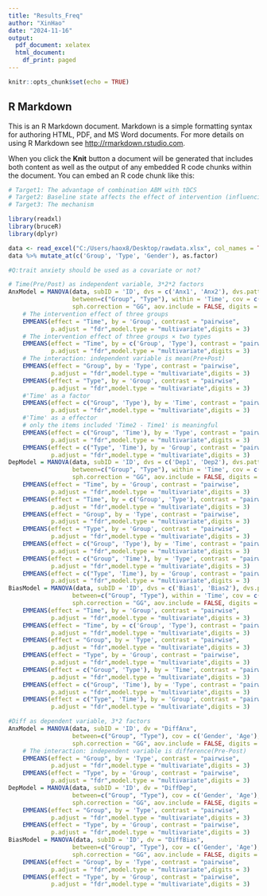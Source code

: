 ---
title: "Results_Freq"
author: "XinHao"
date: "2024-11-16"
output:
  pdf_document: xelatex
  html_document:
    df_print: paged
---

```{r setup, include=FALSE}
knitr::opts_chunk$set(echo = TRUE)
```

## R Markdown

This is an R Markdown document. Markdown is a simple formatting syntax for authoring HTML, PDF, and MS Word documents. For more details on using R Markdown see <http://rmarkdown.rstudio.com>.

When you click the **Knit** button a document will be generated that includes both content as well as the output of any embedded R code chunks within the document. You can embed an R code chunk like this:

```{r cars}
# Target1: The advantage of combination ABM with tDCS 
# Target2: Baseline state affects the effect of intervention (influencing factor)
# Target3: The mechanism

library(readxl)
library(bruceR)
library(dplyr)

data <- read_excel("C:/Users/haox8/Desktop/rawdata.xlsx", col_names = TRUE)
data %>% mutate_at(c('Group', 'Type', 'Gender'), as.factor)

#Q:trait anxiety should be used as a covariate or not?

# Time(Pre/Post) as independent variable, 3*2*2 factors
AnxModel = MANOVA(data, subID = 'ID', dvs = c('Anx1', 'Anx2'), dvs.pattern = 'Anx(.)',
                  between=c("Group", "Type"), within = 'Time', cov = c('Gender', 'Age'),
                  sph.correction = "GG", aov.include = FALSE, digits = 3)   %>%
    # The intervention effect of three groups
    EMMEANS(effect = "Time", by = 'Group', contrast = "pairwise", 
            p.adjust = "fdr",model.type = "multivariate",digits = 3)   %>%
    # The intervention effect of three groups × two types
    EMMEANS(effect = "Time", by = c('Group', 'Type'), contrast = "pairwise", 
            p.adjust = "fdr",model.type = "multivariate",digits = 3)   %>%
    # The interaction: independent variable is mean(Pre+Post)
    EMMEANS(effect = "Group", by = 'Type', contrast = "pairwise", 
            p.adjust = "fdr",model.type = "multivariate",digits = 3)   %>%
    EMMEANS(effect = "Type", by = 'Group', contrast = "pairwise", 
            p.adjust = "fdr",model.type = "multivariate",digits = 3)   %>%
    #'Time' as a factor
    EMMEANS(effect = c("Group", 'Type'), by = 'Time', contrast = "pairwise", 
            p.adjust = "fdr",model.type = "multivariate",digits = 3)   %>%
    #'Time' as a effector
    # only the items included 'Time2 - Time1' is meaningful
    EMMEANS(effect = c("Group", 'Time'), by = 'Type', contrast = "pairwise", 
            p.adjust = "fdr",model.type = "multivariate",digits = 3)   %>%
    EMMEANS(effect = c("Type", 'Time'), by = 'Group', contrast = "pairwise", 
            p.adjust = "fdr",model.type = "multivariate",digits = 3) 
DepModel = MANOVA(data, subID = 'ID', dvs = c('Dep1', 'Dep2'), dvs.pattern = 'Dep(.)',
                  between=c("Group", "Type"), within = 'Time', cov = c('Gender', 'Age'),
                  sph.correction = "GG", aov.include = FALSE, digits = 3)   %>%
    EMMEANS(effect = "Time", by = 'Group', contrast = "pairwise", 
            p.adjust = "fdr",model.type = "multivariate",digits = 3)   %>%
    EMMEANS(effect = "Time", by = c('Group', 'Type'), contrast = "pairwise", 
            p.adjust = "fdr",model.type = "multivariate",digits = 3)   %>%
    EMMEANS(effect = "Group", by = 'Type', contrast = "pairwise", 
            p.adjust = "fdr",model.type = "multivariate",digits = 3)   %>%
    EMMEANS(effect = "Type", by = 'Group', contrast = "pairwise", 
            p.adjust = "fdr",model.type = "multivariate",digits = 3)   %>%
    EMMEANS(effect = c("Group", 'Type'), by = 'Time', contrast = "pairwise", 
            p.adjust = "fdr",model.type = "multivariate",digits = 3)   %>%
    EMMEANS(effect = c("Group", 'Time'), by = 'Type', contrast = "pairwise", 
            p.adjust = "fdr",model.type = "multivariate",digits = 3)   %>%
    EMMEANS(effect = c("Type", 'Time'), by = 'Group', contrast = "pairwise", 
            p.adjust = "fdr",model.type = "multivariate",digits = 3) 
BiasModel = MANOVA(data, subID = 'ID', dvs = c('Bias1', 'Bias2'), dvs.pattern = 'Bias(.)',
                  between=c("Group", "Type"), within = 'Time', cov = c('Gender', 'Age'),
                  sph.correction = "GG", aov.include = FALSE, digits = 3)   %>%
    EMMEANS(effect = "Time", by = 'Group', contrast = "pairwise", 
            p.adjust = "fdr",model.type = "multivariate",digits = 3)   %>%
    EMMEANS(effect = "Time", by = c('Group', 'Type'), contrast = "pairwise", 
            p.adjust = "fdr",model.type = "multivariate",digits = 3)   %>%
    EMMEANS(effect = "Group", by = 'Type', contrast = "pairwise", 
            p.adjust = "fdr",model.type = "multivariate",digits = 3)   %>%
    EMMEANS(effect = "Type", by = 'Group', contrast = "pairwise", 
            p.adjust = "fdr",model.type = "multivariate",digits = 3)   %>%
    EMMEANS(effect = c("Group", 'Type'), by = 'Time', contrast = "pairwise", 
            p.adjust = "fdr",model.type = "multivariate",digits = 3)   %>%
    EMMEANS(effect = c("Group", 'Time'), by = 'Type', contrast = "pairwise", 
            p.adjust = "fdr",model.type = "multivariate",digits = 3)   %>%
    EMMEANS(effect = c("Type", 'Time'), by = 'Group', contrast = "pairwise", 
            p.adjust = "fdr",model.type = "multivariate",digits = 3) 

#Diff as dependent variable, 3*2 factors
AnxModel = MANOVA(data, subID = 'ID', dv = "DiffAnx",
                  between=c("Group", "Type"), cov = c('Gender', 'Age'),
                  sph.correction = "GG", aov.include = FALSE, digits = 3)   %>%
    # The interaction: independent variable is difference(Pre-Post)
    EMMEANS(effect = "Group", by = 'Type', contrast = "pairwise", 
            p.adjust = "fdr",model.type = "multivariate",digits = 3)   %>%
    EMMEANS(effect = "Type", by = 'Group', contrast = "pairwise", 
            p.adjust = "fdr",model.type = "multivariate",digits = 3)
DepModel = MANOVA(data, subID = 'ID', dv = "DiffDep",
                  between=c("Group", "Type"), cov = c('Gender', 'Age'),
                  sph.correction = "GG", aov.include = FALSE, digits = 3)   %>%
    EMMEANS(effect = "Group", by = 'Type', contrast = "pairwise", 
            p.adjust = "fdr",model.type = "multivariate",digits = 3)   %>%
    EMMEANS(effect = "Type", by = 'Group', contrast = "pairwise", 
            p.adjust = "fdr",model.type = "multivariate",digits = 3)
BiasModel = MANOVA(data, subID = 'ID', dv = "DiffBias",
                  between=c("Group", "Type"), cov = c('Gender', 'Age'),
                  sph.correction = "GG", aov.include = FALSE, digits = 3)   %>%
    EMMEANS(effect = "Group", by = 'Type', contrast = "pairwise", 
            p.adjust = "fdr",model.type = "multivariate",digits = 3)   %>%
    EMMEANS(effect = "Type", by = 'Group', contrast = "pairwise", 
            p.adjust = "fdr",model.type = "multivariate",digits = 3)

```